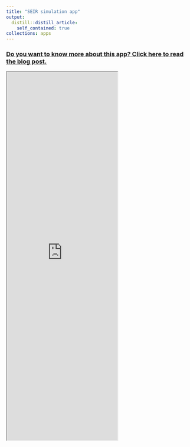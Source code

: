 ```yaml
---
title: "SEIR simulation app"
output:
  distill::distill_article:
    self_contained: true
collections: apps
---
```


### [Do you want to know more about this app? Click here to read the blog post.](https://www.hamilton.ie/covid19/posts/2020-10-01-how-hard-to-predict-cases/)


<iframe src="https://aminshn.shinyapps.io/SEIR3/" class="l-screen-inset shaded" height = "1000px"></iframe>